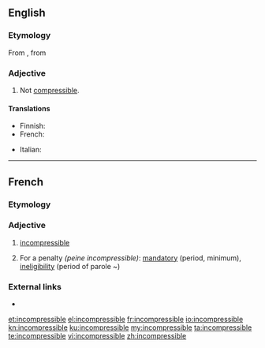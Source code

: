 ==English==

===Etymology===
From {{etyl|fr|en}} {{m|fr|incompressible}}, from {{prefix|in|compressible|lang=en}}

===Adjective===
{{en-adj|-}}

# Not [[compressible]].

====Translations====
{{trans-top|not compressible}}
* Finnish: {{t|fi|puristumaton}}
* French: {{t+|fr|incompressible}}
{{trans-mid}}
* Italian: {{t|it|incomprimibile}}
{{trans-bottom}}

----

==French==

===Etymology===
{{prefix|in|compressible|lang=fr}}

===Adjective===
{{fr-adj|mf}}

# [[#English|incompressible]]
# {{lb|fr|legal}} For a penalty ''(peine incompressible)'': [[mandatory]] (period, minimum), [[ineligibility]] (period of parole ~)

===External links===
* {{R:TLFi}}

[[et:incompressible]]
[[el:incompressible]]
[[fr:incompressible]]
[[io:incompressible]]
[[kn:incompressible]]
[[ku:incompressible]]
[[my:incompressible]]
[[ta:incompressible]]
[[te:incompressible]]
[[vi:incompressible]]
[[zh:incompressible]]